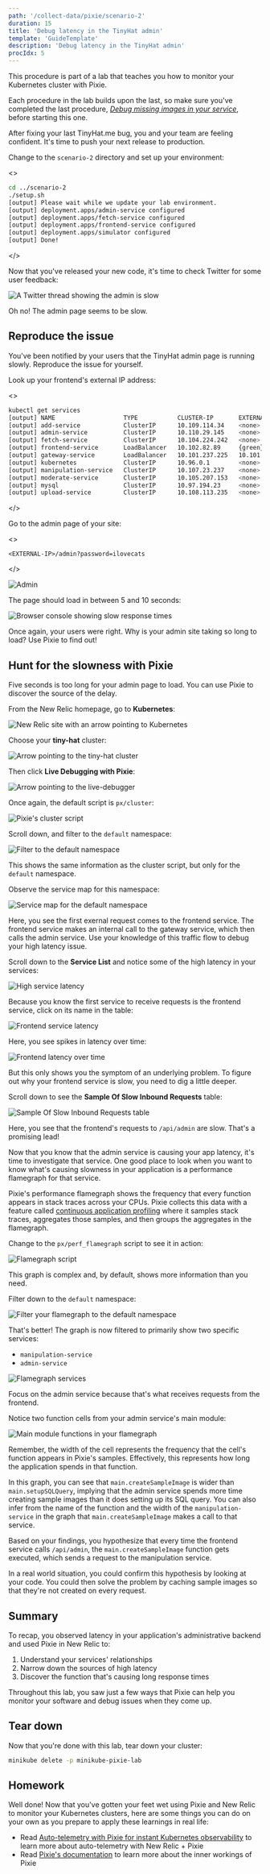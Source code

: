 ```yaml
---
path: '/collect-data/pixie/scenario-2'
duration: 15
title: 'Debug latency in the TinyHat admin'
template: 'GuideTemplate'
description: 'Debug latency in the TinyHat admin'
procIdx: 5
---
```


<Callout variant="course" title="lab">

This procedure is part of a lab that teaches you how to monitor your Kubernetes cluster with Pixie.

Each procedure in the lab builds upon the last, so make sure you've completed the last procedure, [_Debug missing images in your service_](/collect-data/pixie/scenario-1), before starting this one.

</Callout>

After fixing your last TinyHat.me bug, you and your team are feeling confident. It's time to push your next release to production.

Change to the `scenario-2` directory and set up your environment:

<>

```bash
cd ../scenario-2
./setup.sh
[output] Please wait while we update your lab environment.
[output] deployment.apps/admin-service configured
[output] deployment.apps/fetch-service configured
[output] deployment.apps/frontend-service configured
[output] deployment.apps/simulator configured
[output] Done!
```

</>

Now that you've released your new code, it's time to check Twitter for some user feedback:

![A Twitter thread showing the admin is slow](../../../images/pixie/scenario-2-twitter.png)

Oh no! The admin page seems to be slow.

## Reproduce the issue

You've been notified by your users that the TinyHat admin page is running slowly. Reproduce the issue for yourself.

<Steps>

<Step>

Look up your frontend's external IP address:

<>

```bash
kubectl get services
[output] NAME                   TYPE           CLUSTER-IP       EXTERNAL-IP      PORT(S)        AGE
[output] add-service            ClusterIP      10.109.114.34    <none>           80/TCP         20m
[output] admin-service          ClusterIP      10.110.29.145    <none>           80/TCP         20m
[output] fetch-service          ClusterIP      10.104.224.242   <none>           80/TCP         20m
[output] frontend-service       LoadBalancer   10.102.82.89     {green}10.102.82.89     {normal}80:32161/TCP   20m
[output] gateway-service        LoadBalancer   10.101.237.225   10.101.237.225   80:32469/TCP   20m
[output] kubernetes             ClusterIP      10.96.0.1        <none>           443/TCP        20m
[output] manipulation-service   ClusterIP      10.107.23.237    <none>           80/TCP         20m
[output] moderate-service       ClusterIP      10.105.207.153   <none>           80/TCP         20m
[output] mysql                  ClusterIP      10.97.194.23     <none>           3306/TCP       20m
[output] upload-service         ClusterIP      10.108.113.235   <none>           80/TCP         20m
```

</>

</Step>

<Step>

Go to the admin page of your site:

<>

```
<EXTERNAL-IP>/admin?password=ilovecats
```

</>

![Admin](../../../images/pixie/admin.png)

The page should load in between 5 and 10 seconds:

![Browser console showing slow response times](../../../images/pixie/admin-delay.png)

Once again, your users were right. Why is your admin site taking so long to load? Use Pixie to find out!

</Step>

</Steps>

## Hunt for the slowness with Pixie

Five seconds is too long for your admin page to load. You can use Pixie to discover the source of the delay.

<Steps>

<Step>

From the New Relic homepage, go to **Kubernetes**:

![New Relic site with an arrow pointing to Kubernetes](../../../images/pixie/nr-kubernetes.png)

</Step>

<Step>

Choose your **tiny-hat** cluster:

![Arrow pointing to the tiny-hat cluster](../../../images/pixie/tiny-hat-cluster.png)

</Step>

<Step>


Then click **Live Debugging with Pixie**:

![Arrow pointing to the live-debugger](../../../images/pixie/live-debugging.png)

</Step>

<Step>

Once again, the default script is `px/cluster`:

![Pixie's cluster script](../../../images/pixie/scripts.png)

</Step>

<Step>

Scroll down, and filter to the `default` namespace:

![Filter to the default namespace](../../../images/pixie/default-namespace.png)

This shows the same information as the cluster script, but only for the `default` namespace.

</Step>

<Step>

Observe the service map for this namespace:

![Service map for the default namespace](../../../images/pixie/default-service-map.png)

Here, you see the first exernal request comes to the frontend service. The frontend service makes an internal call to the gateway service, which then calls the admin service. Use your knowledge of this traffic flow to debug your high latency issue.

</Step>

<Step>

Scroll down to the **Service List** and notice some of the high latency in your services:

![High service latency](../../../images/pixie/high-latency.png)

</Step>

<Step>

Because you know the first service to receive requests is the frontend service, click on its name in the table:

![Frontend service latency](../../../images/pixie/frontend-service-latency.png)

Here, you see spikes in latency over time:

![Frontend latency over time](../../../images/pixie/frontend-latency-spikes.png)

But this only shows you the symptom of an underlying problem. To figure out why your frontend service is slow, you need to dig a little deeper.

</Step>

<Step>

Scroll down to see the **Sample Of Slow Inbound Requests** table:

![Sample Of Slow Inbound Requests table](../../../images/pixie/sample-of-slow-requests.png)

Here, you see that the frontend's requests to `/api/admin` are slow. That's a promising lead!

Now that you know that the admin service is causing your app latency, it's time to investigate that service. One good place to look when you want to know what's causing slowness in your application is a performance flamegraph for that service.

Pixie's performance flamegraph shows the frequency that every function appears in stack traces across your CPUs. Pixie collects this data with a feature called [continuous application profiling](https://docs.pixielabs.ai/tutorials/pixie-101/profiler/) where it samples stack traces, aggregates those samples, and then groups the aggregates in the flamegraph.

</Step>

<Step>

Change to the `px/perf_flamegraph` script to see it in action:

![Flamegraph script](../../../images/pixie/flamegraph-script.png)

This graph is complex and, by default, shows more information than you need.

</Step>

<Step>

Filter down to the `default` namespace:

![Filter your flamegraph to the default namespace](../../../images/pixie/flamegraph-default-namespace.png)

That's better! The graph is now filtered to primarily show two specific services:

- `manipulation-service`
- `admin-service`

![Flamegraph services](../../../images/pixie/flamegraph-services.png)

Focus on the admin service because that's what receives requests from the frontend.

</Step>

<Step>

Notice two function cells from your admin service's main module:

![Main module functions in your flamegraph](../../../images/pixie/two-functions.png)

Remember, the width of the cell represents the frequency that the cell's function appears in Pixie's samples. Effectively, this represents how long the application spends in that function.

In this graph, you can see that `main.createSampleImage` is wider than `main.setupSQLQuery`, implying that the admin service spends more time creating sample images than it does setting up its SQL query. You can also infer from the name of the function and the width of the `manipulation-service` in the graph that `main.createSampleImage` makes a call to that service.

Based on your findings, you hypothesize that every time the frontend service calls `/api/admin`, the `main.createSampleImage` function gets executed, which sends a request to the manipulation service.

In a real world situation, you could confirm this hypothesis by looking at your code. You could then solve the problem by caching sample images so that they're not created on every request.

</Step>

</Steps>


## Summary

To recap, you observed latency in your application's administrative backend and used Pixie in New Relic to:

1. Understand your services' relationships
2. Narrow down the sources of high latency
3. Discover the function that's causing long response times

Throughout this lab, you saw just a few ways that Pixie can help you monitor your software and debug issues when they come up.

## Tear down

Now that you're done with this lab, tear down your cluster:

```bash
minikube delete -p minikube-pixie-lab
```

## Homework

Well done! Now that you've gotten your feet wet using Pixie and New Relic to monitor your Kubernetes clusters, here are some things you can do on your own as you prepare to apply these learnings in real life:

- Read [Auto-telemetry with Pixie for instant Kubernetes observability](https://docs.newrelic.com/docs/auto-telemetry-pixie/get-started-auto-telemetry-pixie/) to learn more about auto-telemetry with New Relic + Pixie
- Read [Pixie's documentation](https://docs.pixielabs.ai/) to learn more about the inner workings of Pixie
